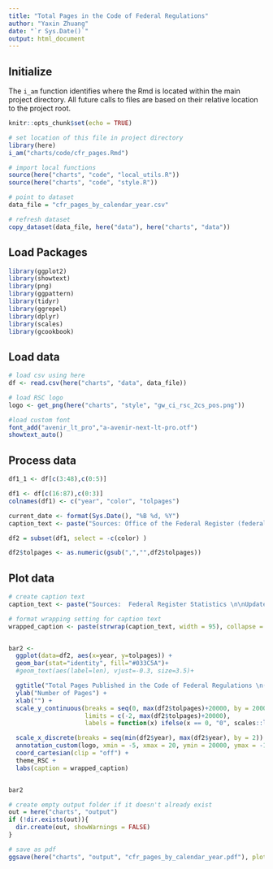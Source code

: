 ```yaml
---
title: "Total Pages in the Code of Federal Regulations"
author: "Yaxin Zhuang"
date: "`r Sys.Date()`"
output: html_document
---
```


## Initialize

The `i_am` function identifies where the Rmd is located within the main project directory. All future calls to files are based on their relative location to the project root.

```r
knitr::opts_chunk$set(echo = TRUE)

# set location of this file in project directory
library(here)
i_am("charts/code/cfr_pages.Rmd")

# import local functions
source(here("charts", "code", "local_utils.R"))
source(here("charts", "code", "style.R"))

# point to dataset
data_file = "cfr_pages_by_calendar_year.csv"

# refresh dataset
copy_dataset(data_file, here("data"), here("charts", "data"))

```

## Load Packages

```r

library(ggplot2)
library(showtext)
library(png)
library(ggpattern)
library(tidyr)
library(ggrepel)
library(dplyr)
library(scales)
library(gcookbook)
```

## Load data

```r

# load csv using here
df <- read.csv(here("charts", "data", data_file))

# load RSC logo
logo <- get_png(here("charts", "style", "gw_ci_rsc_2cs_pos.png"))

#load custom font
font_add("avenir_lt_pro","a-avenir-next-lt-pro.otf")
showtext_auto()
```

## Process data

```r

df1_1 <- df[c(3:48),c(0:5)]

df1 <- df[c(16:87),c(0:3)]
colnames(df1) <- c("year", "color", "tolpages")

current_date <- format(Sys.Date(), "%B %d, %Y")
caption_text <- paste("Sources: Office of the Federal Register (federalregister.gov) for the years starting 2021;\n       Office of Information and Regulatory Affairs (OIRA) (reginfo.gov) for all prior years.\n\nUpdated:", current_date)

df2 = subset(df1, select = -c(color) )

df2$tolpages <- as.numeric(gsub(",","",df2$tolpages))

```

## Plot data

```r
# create caption text
caption_text <- paste("Sources:  Federal Register Statistics \n\nUpdated:", current_date)

# format wrapping setting for caption text
wrapped_caption <- paste(strwrap(caption_text, width = 95), collapse = "\n")


bar2 <-
  ggplot(data=df2, aes(x=year, y=tolpages)) +
  geom_bar(stat="identity", fill="#033C5A")+
  #geom_text(aes(label=len), vjust=-0.3, size=3.5)+

  ggtitle("Total Pages Published in the Code of Federal Regulations \n(1950-2021)") +
  ylab("Number of Pages") +
  xlab("") +
  scale_y_continuous(breaks = seq(0, max(df2$tolpages)+20000, by = 20000), expand = c(0, 0),
                     limits = c(-2, max(df2$tolpages)+20000),
                     labels = function(x) ifelse(x == 0, "0", scales::label_number(suffix = "k", scale = 1e-3)(x)),) +

  scale_x_discrete(breaks = seq(min(df2$year), max(df2$year), by = 2)) + # only display even year
  annotation_custom(logo, xmin = -5, xmax = 20, ymin = 20000, ymax = -107000) + # for logo
  coord_cartesian(clip = "off") +
  theme_RSC +
  labs(caption = wrapped_caption)


bar2

```

```r
# create empty output folder if it doesn't already exist
out = here("charts", "output")
if (!dir.exists(out)){
  dir.create(out, showWarnings = FALSE)
}

# save as pdf
ggsave(here("charts", "output", "cfr_pages_by_calendar_year.pdf"), plot = bar2, width = 12, height = 9, dpi = 300)
```
